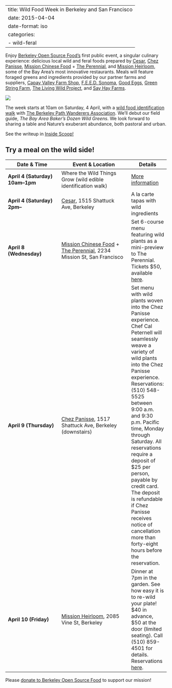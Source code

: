 
---
title: Wild Food Week in Berkeley and San Francisco
date: 2015-04-04
date-format: iso
categories:
  - wild-feral
---

Enjoy [Berkeley Open Source Food's](http://forage.berkeley.edu) first public event, a singular culinary experience: delicious local wild and feral foods prepared by [Cesar](http://cesarberkeley.com/), [Chez Panisse](http://chezpanisse.com), [Mission Chinese Food](http://missionchinesefood.com/) + [The Perennial](http://theperennialsf.com), and [Mission Heirloom](http://missionheirloom.com), some of the Bay Area's most innovative restaurants. Meals will feature foraged greens and ingredients provided by our partner farms and suppliers, [Capay Valley Farm Shop](http://capayvalleyfarmshop.com/), [F.E.E.D. Sonoma](http://feedsonoma.com/), [Good Eggs](https://www.goodeggs.com/), [Green String Farm](http://www.greenstringfarm.com/), [The Living Wild Project](http://www.livingwild.org/), and [Say Hay Farms](http://www.sayhayfarms.com/).

![](../images/wfw2.jpg){fig-alt="Green, foraged foods"}

The week starts at 10am on Saturday, 4 April, with a [wild food identification walk](http://berkeleypaths.org/events/event/where-the-wild-things-grow/) with [The Berkeley Path Wanderers Association](http://berkeleypaths.org). We'll debut our field guide, *The Bay Area Baker's Dozen Wild Greens*. We look forward to sharing a table and Nature's exuberant abundance, both pastoral and urban.

See the writeup in [Inside Scoop!](http://insidescoopsf.sfgate.com/blog/2015/03/26/wild-food-week-bay-area-dinner-series-showcases-foraged-plants/)

## Try a meal on the wild side!

| Date & Time | Event & Location | Details |
|-------------|-----------------|---------|
| **April 4 (Saturday) 10am–1pm** | Where the Wild Things Grow (wild edible identification walk) | [More information](http://berkeleypaths.org/events/event/where-the-wild-things-grow/) |
| **April 4 (Saturday) 2pm–** | [Cesar](http://cesarberkeley.com/), 1515 Shattuck Ave, Berkeley | A la carte tapas with wild ingredients |
| **April 8 (Wednesday)** | [Mission Chinese Food](http://missionchinesefood.com/) + [The Perennial](http://theperennialsf.com), 2234 Mission St, San Francisco | Set 6-course menu featuring wild plants as a mini-preview to The Perennial. Tickets $50, available [here](http://www.eventbrite.com/e/mcf-wild-foods-dinner-with-mini-preview-of-the-perennial-tickets-16224451772?aff=ebapi). |
| **April 9 (Thursday)** | [Chez Panisse](http://chezpanisse.com), 1517 Shattuck Ave, Berkeley (downstairs) | Set menu with wild plants woven into the Chez Panisse experience. Chef Cal Peternell will seamlessly weave a variety of wild plants into the Chez Panisse experience. Reservations: (510) 548-5525 between 9:00 a.m. and 9:30 p.m. Pacific time, Monday through Saturday. All reservations require a deposit of $25 per person, payable by credit card. The deposit is refundable if Chez Panisse receives notice of cancellation more than forty-eight hours before the reservation. |
| **April 10 (Friday)** | [Mission Heirloom](http://missionheirloom.com), 2085 Vine St, Berkeley | Dinner at 7pm in the garden. See how easy it is to re-wild your plate! $40 in advance, $50 at the door (limited seating). Call (510) 859-4501 for details. Reservations [here](https://squareup.com/market/mission-heirloom/re-wild-your-plate). |

Please [donate to Berkeley Open Source Food](http://give.berkeley.edu/BOSF) to support our mission!

